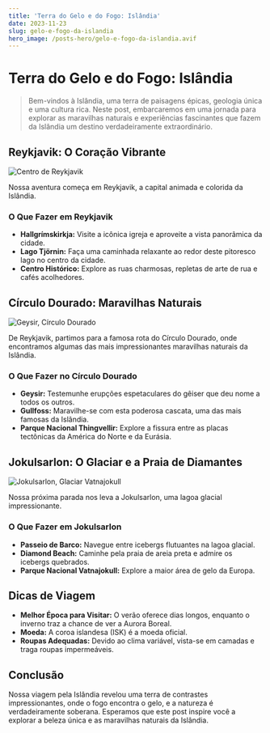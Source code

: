 ```yaml
---
title: 'Terra do Gelo e do Fogo: Islândia'
date: 2023-11-23
slug: gelo-e-fogo-da-islandia
hero_image: /posts-hero/gelo-e-fogo-da-islandia.avif
---
```


# Terra do Gelo e do Fogo: Islândia

> Bem-vindos à Islândia, uma terra de paisagens épicas, geologia única e uma cultura rica. Neste post, embarcaremos em uma jornada para explorar as maravilhas naturais e experiências fascinantes que fazem da Islândia um destino verdadeiramente extraordinário.

## Reykjavik: O Coração Vibrante

![Centro de Reykjavik](https://images.unsplash.com/photo-1523457875850-82e7a32ab637?q=80&w=1974&auto=format&fit=crop&ixlib=rb-4.0.3&ixid=M3wxMjA3fDB8MHxwaG90by1wYWdlfHx8fGVufDB8fHx8fA%3D%3D)

Nossa aventura começa em Reykjavik, a capital animada e colorida da Islândia.

### O Que Fazer em Reykjavik

- **Hallgrímskirkja:** Visite a icônica igreja e aproveite a vista panorâmica da cidade.
- **Lago Tjörnin:** Faça uma caminhada relaxante ao redor deste pitoresco lago no centro da cidade.
- **Centro Histórico:** Explore as ruas charmosas, repletas de arte de rua e cafés acolhedores.

## Círculo Dourado: Maravilhas Naturais

![Geysir, Círculo Dourado](https://images.unsplash.com/photo-1636876169714-b0e8a6741889?q=80&w=2070&auto=format&fit=crop&ixlib=rb-4.0.3&ixid=M3wxMjA3fDB8MHxwaG90by1wYWdlfHx8fGVufDB8fHx8fA%3D%3D)

De Reykjavik, partimos para a famosa rota do Círculo Dourado, onde encontramos algumas das mais impressionantes maravilhas naturais da Islândia.

### O Que Fazer no Círculo Dourado

- **Geysir:** Testemunhe erupções espetaculares do gêiser que deu nome a todos os outros.
- **Gullfoss:** Maravilhe-se com esta poderosa cascata, uma das mais famosas da Islândia.
- **Parque Nacional Thingvellir:** Explore a fissura entre as placas tectônicas da América do Norte e da Eurásia.

## Jokulsarlon: O Glaciar e a Praia de Diamantes

![Jokulsarlon, Glaciar Vatnajokull](https://images.unsplash.com/photo-1575683990472-562331e63ae6?q=80&w=1974&auto=format&fit=crop&ixlib=rb-4.0.3&ixid=M3wxMjA3fDB8MHxwaG90by1wYWdlfHx8fGVufDB8fHx8fA%3D%3D)

Nossa próxima parada nos leva a Jokulsarlon, uma lagoa glacial impressionante.

### O Que Fazer em Jokulsarlon

- **Passeio de Barco:** Navegue entre icebergs flutuantes na lagoa glacial.
- **Diamond Beach:** Caminhe pela praia de areia preta e admire os icebergs quebrados.
- **Parque Nacional Vatnajokull:** Explore a maior área de gelo da Europa.

## Dicas de Viagem

- **Melhor Época para Visitar:** O verão oferece dias longos, enquanto o inverno traz a chance de ver a Aurora Boreal.
- **Moeda:** A coroa islandesa (ISK) é a moeda oficial.
- **Roupas Adequadas:** Devido ao clima variável, vista-se em camadas e traga roupas impermeáveis.

## Conclusão

Nossa viagem pela Islândia revelou uma terra de contrastes impressionantes, onde o fogo encontra o gelo, e a natureza é verdadeiramente soberana. Esperamos que este post inspire você a explorar a beleza única e as maravilhas naturais da Islândia.